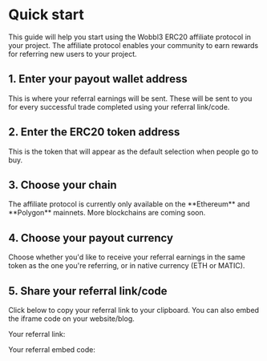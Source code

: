 
# Quick start

This guide will help you start using the Wobbl3 ERC20 affiliate protocol in your project. The affiliate protocol enables your community to earn rewards for referring new users to your project. 

## 1. Enter your payout wallet address

This is where your referral earnings will be sent. These will be sent to you for every successful trade completed using your referral link/code.

<InputWalletAddress />

## 2. Enter the ERC20 token address

This is the token that will appear as the default selection when people go to buy.

<InputERC20ContractAddress />

## 3. Choose your chain

<Callout type="info" emoji="ℹ️">
    The affiliate protocol is currently only available on the **Ethereum** and **Polygon** mainnets. More blockchains are coming soon.
</Callout>

<SelectChain />

## 4. Choose your payout currency

Choose whether you'd like to receive your referral earnings in the same token as the one you're referring, or in native currency (ETH or MATIC).

<InputSelectPayoutCurrency />

## 5. Share your referral link/code

Click below to copy your referral link to your clipboard. You can also embed the iframe code on your website/blog.

Your referral link:
<InputURL />

Your referral embed code:
<TextareaIframeCode />
<IframeSample />
